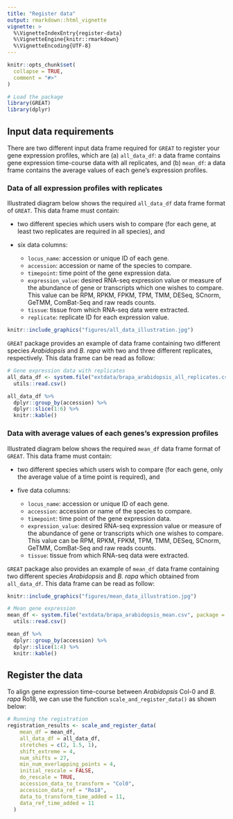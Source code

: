 ```yaml
---
title: "Register data"
output: rmarkdown::html_vignette
vignette: >
  %\VignetteIndexEntry{register-data}
  %\VignetteEngine{knitr::rmarkdown}
  %\VignetteEncoding{UTF-8}
---
```


```r
knitr::opts_chunk$set(
  collapse = TRUE,
  comment = "#>"
)
```


```r
# Load the package
library(GREAT)
library(dplyr)
```

## Input data requirements

There are two different input data frame required for `GREAT` to register your gene expression profiles, which are (a) `all_data_df`: a data frame contains gene expression time-course data with all replicates, and (b) `mean_df`: a data frame contains the average values of each gene's expression profiles. 

### Data of all expression profiles with replicates

Illustrated diagram below shows the required `all_data_df` data frame format of `GREAT`. This data frame must contain:

- two different species which users wish to compare (for each gene, at least two replicates are required in all species), and
- six data columns: 

  - `locus_name`: accession or unique ID of each gene. 
  - `accession`: accession or name of the species to compare.
  - `timepoint`: time point of the gene expression data.
  - `expression_value`: desired RNA-seq expression value or measure of the abundance of gene or transcripts which one wishes to compare. This value can be RPM, RPKM, FPKM, TPM, TMM, DESeq, SCnorm, GeTMM, ComBat-Seq and raw reads counts.
  - `tissue`: tissue from which RNA-seq data were extracted. 
  - `replicate`: replicate ID for each expression value.

```r
knitr::include_graphics("figures/all_data_illustration.jpg")
```

`GREAT` package provides an example of data frame containing two different species *Arabidopsis* and *B. rapa* with two and three different replicates, respectively. This data frame can be read as follow:

```r
# Gene expression data with replicates
all_data_df <- system.file("extdata/brapa_arabidopsis_all_replicates.csv", package = "GREAT") %>%
  utils::read.csv()
```

```r
all_data_df %>% 
  dplyr::group_by(accession) %>% 
  dplyr::slice(1:6) %>% 
  knitr::kable()
```

### Data with average values of each genes's expression profiles 

Illustrated diagram below shows the required `mean_df` data frame format of `GREAT`. This data frame must contain:

- two different species which users wish to compare (for each gene, only the average value of a time point is required), and
- five data columns: 

  - `locus_name`: accession or unique ID of each gene. 
  - `accession`: accession or name of the species to compare.
  - `timepoint`: time point of the gene expression data.
  - `expression_value`: desired RNA-seq expression value or measure of the abundance of gene or transcripts which one wishes to compare. This value can be RPM, RPKM, FPKM, TPM, TMM, DESeq, SCnorm, GeTMM, ComBat-Seq and raw reads counts.
  - `tissue`: tissue from which RNA-seq data were extracted. 

`GREAT` package also provides an example of `mean_df` data frame containing two different species *Arabidopsis* and *B. rapa* which obtained from `all_data_df`. This data frame can be read as follow:

```r
knitr::include_graphics("figures/mean_data_illustration.jpg")
```

```r
# Mean gene expression 
mean_df <- system.file("extdata/brapa_arabidopsis_mean.csv", package = "GREAT") %>%
  utils::read.csv()
```

```r
mean_df %>% 
  dplyr::group_by(accession) %>% 
  dplyr::slice(1:4) %>% 
  knitr::kable()
```

## Register the data

To align gene expression time-course between *Arabidopsis* Col-0 and *B. rapa* Ro18, we can use the function `scale_and_register_data()` as shown below:

```r
# Running the registration
registration_results <- scale_and_register_data(
    mean_df = mean_df,
    all_data_df = all_data_df,
    stretches = c(2, 1.5, 1),
    shift_extreme = 4,
    num_shifts = 27,
    min_num_overlapping_points = 4,
    initial_rescale = FALSE,
    do_rescale = TRUE,
    accession_data_to_transform = "Col0",
    accession_data_ref = "Ro18",
    data_to_transform_time_added = 11,
    data_ref_time_added = 11
  )
```

